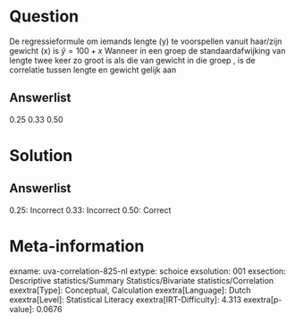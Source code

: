 Question
========

De regressieformule om iemands lengte (y) te voorspellen vanuit
haar/zijn gewicht (x) is $\hat{y}=100+x$ 
Wanneer in een groep de standaardafwijking van lengte twee keer zo groot
is als die van gewicht in die groep , is de correlatie tussen lengte en
gewicht gelijk aan

Answerlist
----------

0.25
0.33
0.50

Solution
========

Answerlist
----------

0.25: Incorrect
0.33: Incorrect
0.50: Correct

Meta-information
================
exname: uva-correlation-825-nl
extype: schoice
exsolution: 001
exsection: Descriptive statistics/Summary Statistics/Bivariate statistics/Correlation
exextra[Type]: Conceptual, Calculation
exextra[Language]: Dutch
exextra[Level]: Statistical Literacy
exextra[IRT-Difficulty]: 4.313
exextra[p-value]: 0.0676
